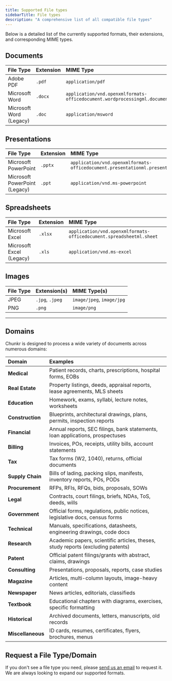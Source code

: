 ```yaml
---
title: Supported File types
sidebarTitle: File types
description: "A comprehensive list of all compatible file types"
---
```


Below is a detailed list of the currently supported formats, their extensions, and corresponding MIME types.

## Documents

| File Type | Extension | MIME Type |
| :--- | :--- | :--- |
| Adobe PDF | `.pdf` | `application/pdf` |
| Microsoft Word | `.docx` | `application/vnd.openxmlformats-officedocument.wordprocessingml.document` |
| Microsoft Word (Legacy) | `.doc` | `application/msword` |

## Presentations

| File Type | Extension | MIME Type |
| :--- | :--- | :--- |
| Microsoft PowerPoint | `.pptx` | `application/vnd.openxmlformats-officedocument.presentationml.presentation` |
| Microsoft PowerPoint (Legacy)| `.ppt` | `application/vnd.ms-powerpoint` |

## Spreadsheets

| File Type | Extension | MIME Type |
| :--- | :--- | :--- |
| Microsoft Excel | `.xlsx` | `application/vnd.openxmlformats-officedocument.spreadsheetml.sheet` |
| Microsoft Excel (Legacy)| `.xls` | `application/vnd.ms-excel` |

## Images

| File Type | Extension(s) | MIME Type(s) |
| :--- | :--- | :--- |
| JPEG | `.jpg`, `.jpeg` | `image/jpeg`, `image/jpg` |
| PNG | `.png` | `image/png` |

---

## Domains

Chunkr is designed to process a wide variety of documents across numerous domains:

| Domain | Examples |
| :--- | :--- |
| **Medical** | Patient records, charts, prescriptions, hospital forms, EOBs |
| **Real Estate** | Property listings, deeds, appraisal reports, lease agreements, MLS sheets |
| **Education** | Homework, exams, syllabi, lecture notes, worksheets |
| **Construction** | Blueprints, architectural drawings, plans, permits, inspection reports |
| **Financial** | Annual reports, SEC filings, bank statements, loan applications, prospectuses |
| **Billing** | Invoices, POs, receipts, utility bills, account statements |
| **Tax** | Tax forms (W2, 1040), returns, official documents |
| **Supply Chain** | Bills of lading, packing slips, manifests, inventory reports, POs, PODs |
| **Procurement** | RFPs, RFIs, RFQs, bids, proposals, SOWs |
| **Legal** | Contracts, court filings, briefs, NDAs, ToS, deeds, wills |
| **Government** | Official forms, regulations, public notices, legislative docs, census forms |
| **Technical** | Manuals, specifications, datasheets, engineering drawings, code docs |
| **Research** | Academic papers, scientific articles, theses, study reports (excluding patents)|
| **Patent** | Official patent filings/grants with abstract, claims, drawings |
| **Consulting** | Presentations, proposals, reports, case studies |
| **Magazine** | Articles, multi-column layouts, image-heavy content |
| **Newspaper** | News articles, editorials, classifieds |
| **Textbook** | Educational chapters with diagrams, exercises, specific formatting |
| **Historical** | Archived documents, letters, manuscripts, old records |
| **Miscellaneous**| ID cards, resumes, certificates, flyers, brochures, menus |

## Request a File Type/Domain

If you don't see a file type you need, please [send us an email](mailto:support@chunkr.ai?subject=File%20Type%20Request) to request it. We are always looking to expand our supported formats.




